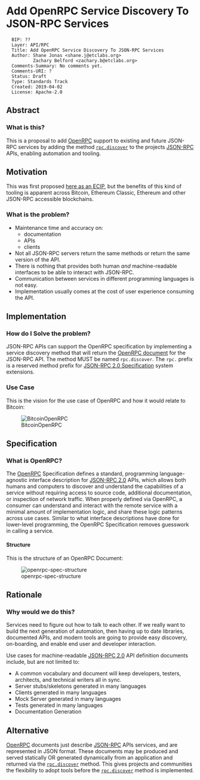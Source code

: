 = Add OpenRPC Service Discovery To JSON-RPC Services =
<pre>
  BIP: ??
  Layer: API/RPC
  Title: Add OpenRPC Service Discovery To JSON-RPC Services
  Author: Shane Jonas <shane.j@etclabs.org>
          Zachary Belford <zachary.b@etclabs.org>
  Comments-Summary: No comments yet.
  Comments-URI: ?
  Status: Draft
  Type: Standards Track
  Created: 2019-04-02
  License: Apache-2.0
</pre>
== Abstract ==

=== What is this? ===

This is a proposal to add [https://github.com/open-rpc/spec OpenRPC] support to existing and future JSON-RPC services by adding the method [https://github.com/open-rpc/spec#service-discovery-method <code>rpc.discover</code>] to the projects [https://www.jsonrpc.org/specification JSON-RPC] APIs, enabling automation and tooling.

== Motivation ==

This was first proposed [https://github.com/etclabscore/ECIPs/blob/master/ECIPs/ECIP-1053.md here as an ECIP], but the benefits of this kind of tooling is apparent across Bitcoin, Ethereum Classic, Ethereum and other JSON-RPC accessible blockchains.

=== What is the problem? ===

* Maintenance time and accuracy on:
** documentation
** APIs
** clients
* Not all JSON-RPC servers return the same methods or return the same version of the API.
* There is nothing that provides both human ''and'' machine-readable interfaces to be able to interact with JSON-RPC.
* Communication between services in different programming languages is not easy.
* Implementation usually comes at the cost of user experience consuming the API.

== Implementation ==

=== How do I Solve the problem? ===

JSON-RPC APIs can support the OpenRPC specification by implementing a service discovery method that will return the [https://github.com/open-rpc/spec#openrpc-document OpenRPC document] for the JSON-RPC API. The method MUST be named <code>rpc.discover</code>. The <code>rpc.</code> prefix is a reserved method prefix for [https://www.jsonrpc.org/specification JSON-RPC 2.0 Specification] system extensions.

=== Use Case ===

This is the vision for the use case of OpenRPC and how it would relate to Bitcoin:

[[File:https://user-images.githubusercontent.com/364566/55451229-e9eb4780-5586-11e9-9af1-f1097171c837.png|thumb|none|alt=BitcoinOpenRPC|BitcoinOpenRPC]]

== Specification ==

=== What is OpenRPC? ===

The [https://github.com/open-rpc/spec OpenRPC] Specification defines a standard, programming language-agnostic interface description for [https://www.jsonrpc.org/specification JSON-RPC 2.0] APIs, which allows both humans and computers to discover and understand the capabilities of a service without requiring access to source code, additional documentation, or inspection of network traffic. When properly defined via OpenRPC, a consumer can understand and interact with the remote service with a minimal amount of implementation logic, and share these logic patterns across use cases. Similar to what interface descriptions have done for lower-level programming, the OpenRPC Specification removes guesswork in calling a service.

==== Structure ====

This is the structure of an OpenRPC Document:

[[File:https://github.com/open-rpc/design/raw/master/diagrams/structure/OpenRPC_structure.png|thumb|none|alt=openrpc-spec-structure|openrpc-spec-structure]]

== Rationale ==

=== Why would we do this? ===

Services need to figure out how to talk to each other. If we really want to build the next generation of automation, then having up to date libraries, documented APIs, and modern tools are going to provide easy discovery, on-boarding, and enable end user and developer interaction.

Use cases for machine-readable [https://www.jsonrpc.org/specification JSON-RPC 2.0] API definition documents include, but are not limited to:

* A common vocabulary and document will keep developers, testers, architects, and technical writers all in sync.
* Server stubs/skeletons generated in many languages
* Clients generated in many languages
* Mock Server generated in many languages
* Tests generated in many languages
* Documentation Generation

== Alternative ==

[https://github.com/open-rpc/spec OpenRPC] documents just describe [https://www.jsonrpc.org/specification JSON-RPC] APIs services, and are represented in JSON format. These documents may be produced and served statically OR generated dynamically from an application and returned via the [https://github.com/open-rpc/spec#service-discovery-method <code>rpc.discover</code>] method. This gives projects and communities the flexibility to adopt tools before the [https://github.com/open-rpc/spec#service-discovery-method <code>rpc.discover</code>] method is implemented.
